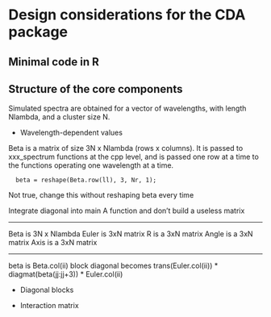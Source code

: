 Design considerations for the CDA package
========================================================

## Minimal code in R

## Structure of the core components

Simulated spectra are obtained for a vector of wavelengths, with length Nlambda, and a cluster size N.

* Wavelength-dependent values

Beta is a matrix of size 3N x Nlambda (rows x columns). It is passed to xxx_spectrum functions at the cpp level, and is passed one row at a time to the functions operating one wavelength at a time.

      beta = reshape(Beta.row(ll), 3, Nr, 1); 

Not true, change this without reshaping beta every time

Integrate diagonal into main A function and don't build a useless matrix


------

Beta is 3N x Nlambda
Euler is 3xN matrix
R is a 3xN matrix
Angle is a 3xN matrix
Axis is a 3xN matrix

-----

beta is Beta.col(ii)
block diagonal becomes
trans(Euler.col(ii)) * diagmat(beta(jj:jj+3)) * Euler.col(ii)



* Diagonal blocks

* Interaction matrix


